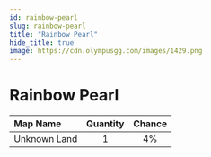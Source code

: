 ```yaml
---
id: rainbow-pearl
slug: rainbow-pearl
title: "Rainbow Pearl"
hide_title: true
image: https://cdn.olympusgg.com/images/1429.png
---
```



# <ItemIcon iconId="1429" height="32"/> Rainbow Pearl
|Map Name|Quantity|Chance|
|:--|:-:|:-:|
|Unknown Land|1|4%|

